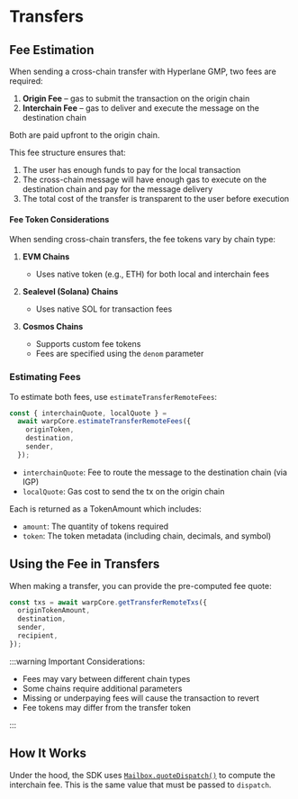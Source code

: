 # Transfers

## Fee Estimation

When sending a cross-chain transfer with Hyperlane GMP, two fees are required:

1. **Origin Fee** – gas to submit the transaction on the origin chain
2. **Interchain Fee** – gas to deliver and execute the message on the destination chain

Both are paid upfront to the origin chain.

This fee structure ensures that:

1. The user has enough funds to pay for the local transaction
2. The cross-chain message will have enough gas to execute on the destination chain and pay for the message delivery
3. The total cost of the transfer is transparent to the user before execution

#### Fee Token Considerations

When sending cross-chain transfers, the fee tokens vary by chain type:

1. **EVM Chains**

   - Uses native token (e.g., ETH) for both local and interchain fees

2. **Sealevel (Solana) Chains**

   - Uses native SOL for transaction fees

3. **Cosmos Chains**

   - Supports custom fee tokens
   - Fees are specified using the `denom` parameter

### Estimating Fees

To estimate both fees, use `estimateTransferRemoteFees`:

```ts
const { interchainQuote, localQuote } =
  await warpCore.estimateTransferRemoteFees({
    originToken,
    destination,
    sender,
  });
```

- `interchainQuote`: Fee to route the message to the destination chain (via IGP)
- `localQuote`: Gas cost to send the tx on the origin chain

Each is returned as a TokenAmount which includes:

- `amount`: The quantity of tokens required
- `token`: The token metadata (including chain, decimals, and symbol)

## Using the Fee in Transfers

When making a transfer, you can provide the pre-computed fee quote:

```ts
const txs = await warpCore.getTransferRemoteTxs({
  originTokenAmount,
  destination,
  sender,
  recipient,
});
```

:::warning
Important Considerations:

- Fees may vary between different chain types
- Some chains require additional parameters
- Missing or underpaying fees will cause the transaction to revert
- Fee tokens may differ from the transfer token

:::

## How It Works

Under the hood, the SDK uses [`Mailbox.quoteDispatch()`](/docs/reference/messaging/send#quote-dispatch) to compute the interchain fee. This is the same value that must be passed to `dispatch`.
